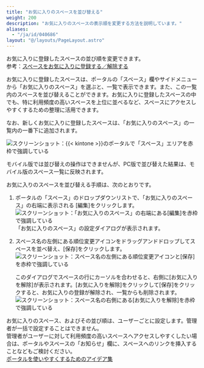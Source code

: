 ```yaml
---
title: "お気に入りのスペースを並び替える"
weight: 200
description: "お気に入りのスペースの表示順を変更する方法を説明しています。"
aliases:
  - "/ja/id/040686"
layout: "@/layouts/PageLayout.astro"
---
```




お気に入りに登録したスペースの並び順を変更できます。  
参考：[スペースをお気に入りに登録する／解除する](/k/ja/id/040706.html)  

お気に入りに登録したスペースは、ポータルの「スペース」欄やサイドメニューから「お気に入りのスペース」を選ぶと、一覧で表示できます。また、この一覧内のスペースを並び替えることができます。お気に入りに登録したスペースの中でも、特に利用頻度の高いスペースを上位に並べるなど、スペースにアクセスしやすくするための整理に活用できます。  

なお、新しくお気に入りに登録したスペースは、「お気に入りのスペース」の一覧内の一番下に追加されます。

<Img src="/k/kintone/img-ja/sort_favorite_space_img03.png" alt="スクリーンショット：{{&lt; kintone &gt;}}のポータルで「スペース」エリアを赤枠で強調している" />

<Note>

モバイル版では並び替えの操作はできませんが、PC版で並び替えた結果は、モバイル版のスペース一覧に反映されます。

</Note>

お気に入りのスペースを並び替える手順は、次のとおりです。

1. ポータルの「スペース」のドロップダウンリストで、「お気に入りのスペース」の右端に表示される [編集]をクリックします。  
   <Img src="/k/kintone/img-ja/sort_favorite_space_img01.png" alt="スクリーンショット：「お気に入りのスペース」の右端にある[編集]を赤枠で強調している" />
  「お気に入りのスペース」の設定ダイアログが表示されます。

1. スペース名の左側にある順位変更アイコンをドラッグアンドドロップしてスペースを並べ替え、[保存]をクリックします。  
   <Img src="/k/kintone/img-ja/sort_favorite_space_img02.png" alt="スクリーンショット：スペース名の左側にある順位変更アイコンと[保存]を赤枠で強調している" />

   <Note>

   このダイアログでスペースの行にカーソルを合わせると、右側に[お気に入りを解除]が表示されます。[お気に入りを解除]をクリックして[保存]をクリックすると、お気に入りの登録が解除され、一覧からも削除されます。
   <Img src="/k/kintone/img-ja/sort_favorite_space_img04.png" alt="スクリーンショット：スペース名の右側にある[お気に入りを解除]を赤枠で強調している" />

   </Note>

<Hint>

お気に入りのスペース、およびその並び順は、ユーザーごとに設定します。管理者が一括で設定することはできません。  
管理者がユーザーに対して利用頻度の高いスペースへアクセスしやすくしたい場合は、ポータルやスペースの「お知らせ」欄に、スペースへのリンクを挿入することなどもご検討ください。  
[ポータルを使いやすくするためのアイデア集](/k/ja/id/040802.html)

</Hint>
